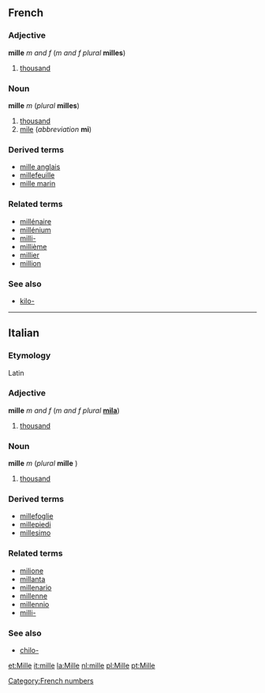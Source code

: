 ==French==
===Adjective===
'''mille''' ''m and f'' (''m and f plural'' '''milles''')

# [[thousand]]

===Noun===
'''mille''' ''m'' (''plural'' '''milles''')

#[[thousand]]
#[[mile]] (''abbreviation'' '''mi''')

===Derived terms===
*[[mille anglais]]
*[[millefeuille]]
*[[mille marin]]

===Related terms===
*[[millénaire]]
*[[millénium]]
*[[milli-#French|milli-]]
*[[millième]]
*[[millier]]
*[[million#French|million]]

===See also===
*[[kilo-#French|kilo-]]

----
==Italian==
===Etymology===
Latin

===Adjective===
'''mille''' ''m and f'' (''m and f plural'' '''[[mila]]''')

#[[thousand]]

===Noun===
'''mille''' ''m'' (''plural'' '''mille'''<!--sic-->)

#[[thousand]]

===Derived terms===
*[[millefoglie]]
*[[millepiedi]]
*[[millesimo]]

===Related terms===
*[[milione]]
*[[millanta]]
*[[millenario]]
*[[millenne]]
*[[millennio]]
*[[milli-]]

===See also===
*[[chilo-]]

[[et:Mille]]
[[it:mille]]
[[la:Mille]]
[[nl:mille]]
[[pl:Mille]]
[[pt:Mille]]
[[Category:French numbers]]